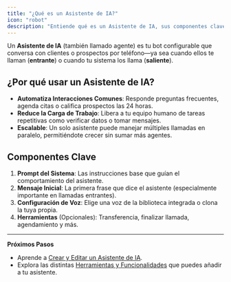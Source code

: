 ```yaml
---
title: "¿Qué es un Asistente de IA?"
icon: "robot"
description: "Entiende qué es un Asistente de IA, sus componentes clave y cómo puede ayudarte a automatizar tus interacciones telefónicas"
---
```


Un **Asistente de IA** (también llamado agente) es tu bot configurable que conversa con clientes o prospectos por teléfono—ya sea cuando ellos te llaman (**entrante**) o cuando tu sistema los llama (**saliente**).

## ¿Por qué usar un Asistente de IA?

- **Automatiza Interacciones Comunes**: Responde preguntas frecuentes, agenda citas o califica prospectos las 24 horas.
- **Reduce la Carga de Trabajo**: Libera a tu equipo humano de tareas repetitivas como verificar datos o tomar mensajes.
- **Escalable**: Un solo asistente puede manejar múltiples llamadas en paralelo, permitiéndote crecer sin sumar más agentes.

## Componentes Clave

1. **Prompt del Sistema**: Las instrucciones base que guían el comportamiento del asistente.
2. **Mensaje Inicial**: La primera frase que dice el asistente (especialmente importante en llamadas entrantes).
3. **Configuración de Voz**: Elige una voz de la biblioteca integrada o clona la tuya propia.
4. **Herramientas** (Opcionales): Transferencia, finalizar llamada, agendamiento y más.

---

**Próximos Pasos**

- Aprende a [Crear y Editar un Asistente de IA](/ai-assistants/creating-and-editing).
- Explora las distintas [Herramientas y Funcionalidades](/ai-assistants/tools-and-functions) que puedes añadir a tu asistente.
